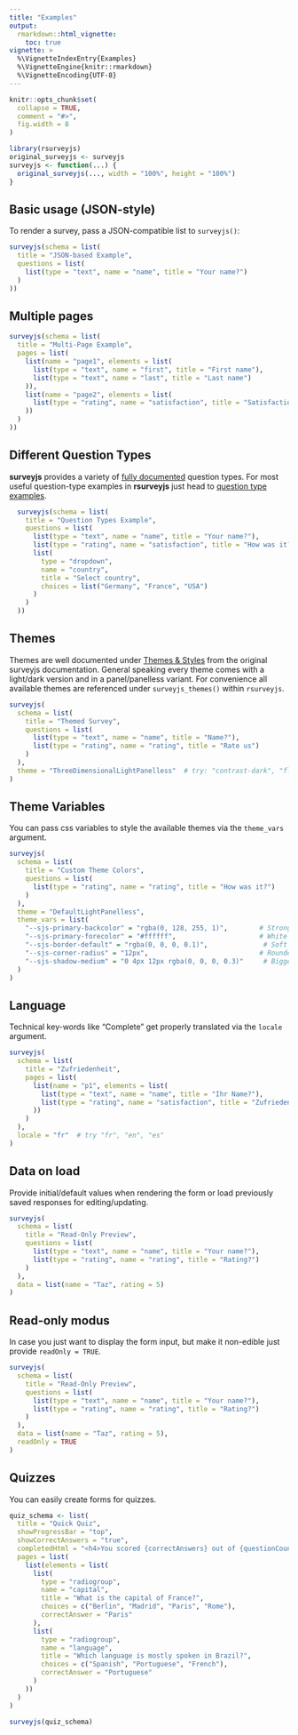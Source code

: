 ```yaml
---
title: "Examples"
output: 
  rmarkdown::html_vignette:
    toc: true
vignette: >
  %\VignetteIndexEntry{Examples}
  %\VignetteEngine{knitr::rmarkdown}
  %\VignetteEncoding{UTF-8}
---
```


```r
knitr::opts_chunk$set(
  collapse = TRUE,
  comment = "#>", 
  fig.width = 8
)

library(rsurveyjs)
original_surveyjs <- surveyjs
surveyjs <- function(...) {
  original_surveyjs(..., width = "100%", height = "100%")
}
```

## Basic usage (JSON-style)

To render a survey, pass a JSON-compatible list to `surveyjs()`:

```r
surveyjs(schema = list(
  title = "JSON-based Example",
  questions = list(
    list(type = "text", name = "name", title = "Your name?")
  )
))
```

## Multiple pages

```r
surveyjs(schema = list(
  title = "Multi-Page Example",
  pages = list(
    list(name = "page1", elements = list(
      list(type = "text", name = "first", title = "First name"),
      list(type = "text", name = "last", title = "Last name")
    )),
    list(name = "page2", elements = list(
      list(type = "rating", name = "satisfaction", title = "Satisfaction?")
    ))
  )
))
```

## Different Question Types

**surveyjs** provides a variety of [fully documented](https://surveyjs.io/form-library/documentation/question) question types. For most useful question-type examples in **rsurveyjs** just head to [question type examples](articles/question-types.html).

```r
  surveyjs(schema = list(
    title = "Question Types Example",
    questions = list(
      list(type = "text", name = "name", title = "Your name?"),
      list(type = "rating", name = "satisfaction", title = "How was it?"),
      list(
        type = "dropdown",
        name = "country",
        title = "Select country",
        choices = list("Germany", "France", "USA")
      )
    )
  ))
```


## Themes

Themes are well documented under [Themes & Styles](https://surveyjs.io/form-library/documentation/manage-default-themes-and-styles) from the original surveyjs documentation. General speaking every theme comes with a light/dark version and in a panel/panelless variant. For convenience all available themes are referenced under `surveyjs_themes()` within `rsurveyjs`.

```r
surveyjs(
  schema = list(
    title = "Themed Survey",
    questions = list(
      list(type = "text", name = "name", title = "Name?"),
      list(type = "rating", name = "rating", title = "Rate us")
    )
  ),
  theme = "ThreeDimensionalLightPanelless"  # try: "contrast-dark", "flat-light", etc.
)
```

## Theme Variables

You can pass css variables to style the available themes via the `theme_vars` argument.

```r
surveyjs(
  schema = list(
    title = "Custom Theme Colors",
    questions = list(
      list(type = "rating", name = "rating", title = "How was it?")
    )
  ),
  theme = "DefaultLightPanelless",
  theme_vars = list(
    "--sjs-primary-backcolor" = "rgba(0, 128, 255, 1)",        # Strong blue
    "--sjs-primary-forecolor" = "#ffffff",                     # White text
    "--sjs-border-default" = "rgba(0, 0, 0, 0.1)",              # Soft border
    "--sjs-corner-radius" = "12px",                            # Rounded corners
    "--sjs-shadow-medium" = "0 4px 12px rgba(0, 0, 0, 0.3)"     # Bigger shadow
  )
)
```

## Language

Technical key-words like "Complete" get properly translated via the `locale` argument.

```r
surveyjs(
  schema = list(
    title = "Zufriedenheit",
    pages = list(
      list(name = "p1", elements = list(
        list(type = "text", name = "name", title = "Ihr Name?"),
        list(type = "rating", name = "satisfaction", title = "Zufrieden?")
      ))
    )
  ),
  locale = "fr"  # try "fr", "en", "es"
)
```

## Data on load

Provide initial/default values when rendering the form or load previously saved responses for editing/updating.

```r
surveyjs(
  schema = list(
    title = "Read-Only Preview",
    questions = list(
      list(type = "text", name = "name", title = "Your name?"),
      list(type = "rating", name = "rating", title = "Rating?")
    )
  ),
  data = list(name = "Taz", rating = 5)
)
```

## Read-only modus

In case you just want to display the form input, but make it non-edible just provide `readOnly = TRUE`.

```r
surveyjs(
  schema = list(
    title = "Read-Only Preview",
    questions = list(
      list(type = "text", name = "name", title = "Your name?"),
      list(type = "rating", name = "rating", title = "Rating?")
    )
  ),
  data = list(name = "Taz", rating = 5),
  readOnly = TRUE
)
```

## Quizzes

You can easily create forms for quizzes.

```r
quiz_schema <- list(
  title = "Quick Quiz",
  showProgressBar = "top",
  showCorrectAnswers = "true",
  completedHtml = "<h4>You scored {correctAnswers} out of {questionCount}.</h4>",
  pages = list(
    list(elements = list(
      list(
        type = "radiogroup",
        name = "capital",
        title = "What is the capital of France?",
        choices = c("Berlin", "Madrid", "Paris", "Rome"),
        correctAnswer = "Paris"
      ),
      list(
        type = "radiogroup",
        name = "language",
        title = "Which language is mostly spoken in Brazil?",
        choices = c("Spanish", "Portuguese", "French"),
        correctAnswer = "Portuguese"
      )
    ))
  )
)

surveyjs(quiz_schema)
```
